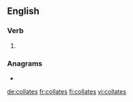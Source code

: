 ==English==

===Verb===
{{head|en|verb form}}

# {{en-third-person singular of|collate}}

===Anagrams===
* {{l|en|Castello}}

[[de:collates]]
[[fr:collates]]
[[fi:collates]]
[[vi:collates]]